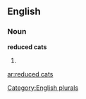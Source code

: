 
==English==

===Noun===
'''reduced cats'''

# {{plural of|[[reduced cat]]}}

[[Category:English plurals]]

[[ar:reduced cats]]